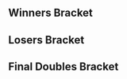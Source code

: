 {{DISPLAYTITLE:Clutch City Clash: ''Melee'' Doubles Bracket}}{{SetGame|melee}}
{{tabs static
|name1=Overview
|link1=Clutch City Clash/1/Melee
|name2=Singles Pools
|link2=Clutch City Clash/1/Melee/Singles Pools
|name3=Singles Bracket
|link3=Clutch City Clash/1/Melee/Singles Bracket
|name4=Doubles Bracket
|link4=Clutch City Clash/1/Melee/Doubles Bracket
|This=4
}}
==Winners Bracket==
{{64DEDoublesWBracketA
|column-width=150
<!-- ROUND 1 -->
|r1m1t1p1=Mew2King |r1m1t1p1flag=us
|r1m1t1p2=SFAT |r1m1t1p2flag=us |r1m1t1score={{win}}
|r1m1t2p1=Bye |r1m1t2p1flag=
|r1m1t2p2=Bye |r1m1t2p2flag= |r1m1t2score=
|r1m1win=1

|r1m2t1p1=Exotonic |r1m2t1p1flag=us
|r1m2t1p2=JesusGoesToProm |r1m2t1p2flag=us |r1m2t1score=0
|r1m2t2p1=Chandy |r1m2t2p1flag=us
|r1m2t2p2=Nihlus |r1m2t2p2flag=us |r1m2t2score=2
|r1m2win=2

|r1m3t1p1=Tuesday |r1m3t1p1flag=us
|r1m3t1p2=SpaceAnimalz.com |r1m3t1p2flag=us |r1m3t1score=2
|r1m3t2p1=Habi |r1m3t2p1flag=us
|r1m3t2p2=Point_ |r1m3t2p2flag=us |r1m3t2score=0
|r1m3win=1

|r1m4t1p1=Armand |r1m4t1p1flag=us
|r1m4t1p2=Cuno |r1m4t1p2flag=us |r1m4t1score=2
|r1m4t2p1=Zytral |r1m4t2p1flag=us
|r1m4t2p2=Brendy |r1m4t2p2flag=us |r1m4t2score=0
|r1m4win=1

|r1m5t1p1=BestfriendJohn |r1m5t1p1flag=us
|r1m5t1p2=Dawn |r1m5t1p2flag=us |r1m5t1score={{win}}
|r1m5t2p1=Bye |r1m5t2p1flag=
|r1m5t2p2=Bye |r1m5t2p2flag= |r1m5t2score=
|r1m5win=1

|r1m6t1p1=LealMobile |r1m6t1p1flag=us
|r1m6t1p2=Stormtrooper |r1m6t1p2flag=us |r1m6t1score=2
|r1m6t2p1=SmashPhantom |r1m6t2p1flag=us
|r1m6t2p2=Heavenlyflow |r1m6t2p2flag=us |r1m6t2score=0
|r1m6win=1

|r1m7t1p1=JF |r1m7t1p1flag=us
|r1m7t1p2=ALP |r1m7t1p2flag=us |r1m7t1score={{win}}
|r1m7t2p1=Bye |r1m7t2p1flag=
|r1m7t2p2=Bye |r1m7t2p2flag= |r1m7t2score=
|r1m7win=1

|r1m8t1p1=Spamus |r1m8t1p1flag=us
|r1m8t1p2=Trademark |r1m8t1p2flag=us |r1m8t1score=DQ
|r1m8t2p1=Bombchu |r1m8t2p1flag=us
|r1m8t2p2=Jaywalker |r1m8t2p2flag=us |r1m8t2score={{win}}
|r1m8win=2

|r1m9t1p1=DJ Nintendo |r1m9t1p1flag=us
|r1m9t1p2=The Moon |r1m9t1p2flag=us |r1m9t1score={{win}}
|r1m9t2p1=Bye |r1m9t2p1flag=
|r1m9t2p2=Bye |r1m9t2p2flag= |r1m9t2score=
|r1m9win=1

|r1m10t1p1=FreeShampoo |r1m10t1p1flag=us
|r1m10t1p2=Ungiven |r1m10t1p2flag=us |r1m10t1score=2
|r1m10t2p1=DaZ |r1m10t2p1flag=us
|r1m10t2p2=N3oN |r1m10t2p2flag=us |r1m10t2score=0
|r1m10win=1

|r1m11t1p1=JediJakeTheMystical |r1m11t1p1flag=
|r1m11t1p2=Jonjon |r1m11t1p2flag=us |r1m11t1score={{win}}
|r1m11t2p1=Bye |r1m11t2p1flag=
|r1m11t2p2=Bye |r1m11t2p2flag= |r1m11t2score=
|r1m11win=1

|r1m12t1p1=Kamikaze |r1m12t1p1flag=us
|r1m12t1p2=pogo |r1m12t1p2flag=us |r1m12t1score=2
|r1m12t2p1=QueueSS |r1m12t2p1flag=us
|r1m12t2p2=Linus |r1m12t2p2flag=us |r1m12t2score=0
|r1m12win=1

|r1m13t1p1=Arc |r1m13t1p1flag=us
|r1m13t1p2=homemadewaffles |r1m13t1p2flag=us |r1m13t1score={{win}}
|r1m13t2p1=Bye |r1m13t2p1flag=
|r1m13t2p2=Bye |r1m13t2p2flag= |r1m13t2score=
|r1m13win=1

|r1m14t1p1=AzureFlame |r1m14t1p1flag=us
|r1m14t1p2=Blizzy Nuggs |r1m14t1p2flag=us |r1m14t1score=2
|r1m14t2p1=OceanMan |r1m14t2p1flag=us
|r1m14t2p2=Kandyman |r1m14t2p2flag=us |r1m14t2score=0
|r1m14win=1

|r1m15t1p1=Snowy |r1m15t1p1flag=us
|r1m15t1p2=GlibbyGlobby |r1m15t1p2flag=us |r1m15t1score={{win}}
|r1m15t2p1=Bye |r1m15t2p1flag=
|r1m15t2p2=Bye |r1m15t2p2flag= |r1m15t2score=
|r1m15win=1

|r1m16t1p1=Salt |r1m16t1p1flag=us
|r1m16t1p2=Xeno |r1m16t1p2flag=us |r1m16t1score=2
|r1m16t2p1=Murrkin |r1m16t2p1flag=us
|r1m16t2p2=Bunz |r1m16t2p2flag=us |r1m16t2score=0
|r1m16win=1

|r1m17t1p1=Ice |r1m17t1p1flag=de
|r1m17t1p2=Westballz |r1m17t1p2flag=us |r1m17t1score={{win}}
|r1m17t2p1=Bye |r1m17t2p1flag=
|r1m17t2p2=Bye |r1m17t2p2flag= |r1m17t2score=
|r1m17win=1

|r1m18t1p1=MarVeL |r1m18t1p1flag=us
|r1m18t1p2=Wolfeye |r1m18t1p2flag=us |r1m18t1score=0
|r1m18t2p1=Spood |r1m18t2p1flag=us
|r1m18t2p2=Cemith |r1m18t2p2flag=us |r1m18t2score=2
|r1m18win=2

|r1m19t1p1=eet |r1m19t1p1flag=us
|r1m19t1p2=TheVelvetMarmot |r1m19t1p2flag=us |r1m19t1score={{win}}
|r1m19t2p1=Adrenaline |r1m19t2p1flag=us
|r1m19t2p2=Hutchcha |r1m19t2p2flag= |r1m19t2score=DQ
|r1m19win=1

|r1m20t1p1=Kohai |r1m20t1p1flag=us
|r1m20t1p2=Blake |r1m20t1p2flag=us |r1m20t1score=2
|r1m20t2p1=sparkswordkirby |r1m20t2p1flag=us
|r1m20t2p2=FJT |r1m20t2p2flag=us |r1m20t2score=0
|r1m20win=1

|r1m21t1p1=MT |r1m21t1p1flag=us
|r1m21t1p2=Tirno |r1m21t1p2flag=us |r1m21t1score={{win}}
|r1m21t2p1=Bye |r1m21t2p1flag=
|r1m21t2p2=Bye |r1m21t2p2flag= |r1m21t2score=
|r1m21win=1

|r1m22t1p1=Briscoe |r1m22t1p1flag=us
|r1m22t1p2=Leezy |r1m22t1p2flag=us |r1m22t1score=0
|r1m22t2p1=Ramrow |r1m22t2p1flag=us
|r1m22t2p2=Mayo |r1m22t2p2flag=us |r1m22t2score=2
|r1m22win=2

|r1m23t1p1=Nerin |r1m23t1p1flag=us
|r1m23t1p2=Dai |r1m23t1p2flag=mx |r1m23t1score={{win}}
|r1m23t2p1=Bye |r1m23t2p1flag=
|r1m23t2p2=Bye |r1m23t2p2flag= |r1m23t2score=
|r1m23win=1

|r1m24t1p1=the lil d that could |r1m24t1p1flag=us
|r1m24t1p2=Brian |r1m24t1p2flag=us |r1m24t1score=2
|r1m24t2p1=Slap |r1m24t2p1flag=us
|r1m24t2p2=The P-Diddler |r1m24t2p2flag=us |r1m24t2score=0
|r1m24win=1

|r1m25t1p1=S2J |r1m25t1p1flag=us
|r1m25t1p2=Lucky |r1m25t1p2flag=us |r1m25t1score={{win}}
|r1m25t2p1=Bye |r1m25t2p1flag=
|r1m25t2p2=Bye |r1m25t2p2flag= |r1m25t2score=
|r1m25win=1

|r1m26t1p1=iStock |r1m26t1p1flag=us
|r1m26t1p2=Atlas |r1m26t1p2flag=us |r1m26t1score=2
|r1m26t2p1=Waltz |r1m26t2p1flag=us
|r1m26t2p2=charlemagne |r1m26t2p2flag=us |r1m26t2score=0
|r1m26win=1

|r1m27t1p1=KiTY |r1m27t1p1flag=us
|r1m27t1p2=Citrus |r1m27t1p2flag=us |r1m27t1score={{win}}
|r1m27t2p1=Bye |r1m27t2p1flag=
|r1m27t2p2=Bye |r1m27t2p2flag= |r1m27t2score=
|r1m27win=1

|r1m28t1p1=Simba |r1m28t1p1flag=us
|r1m28t1p2=Boxer |r1m28t1p2flag=us |r1m28t1score=2
|r1m28t2p1=Dinowulf |r1m28t2p1flag=us
|r1m28t2p2=herbmaster% |r1m28t2p2flag=us |r1m28t2score=0
|r1m28win=1

|r1m29t1p1=Uncle mojo |r1m29t1p1flag=us
|r1m29t1p2=Jake13 |r1m29t1p2flag=us |r1m29t1score={{win}}
|r1m29t2p1=Bye |r1m29t2p1flag=
|r1m29t2p2=Bye |r1m29t2p2flag= |r1m29t2score=
|r1m29win=1

|r1m30t1p1=BourbonJr |r1m30t1p1flag=us
|r1m30t1p2=Gree |r1m30t1p2flag=us |r1m30t1score=0
|r1m30t2p1=Undefined |r1m30t2p1flag=mx
|r1m30t2p2=TieDyeGuy |r1m30t2p2flag= |r1m30t2score=2
|r1m30win=2

|r1m31t1p1=Thoraxe |r1m31t1p1flag=us
|r1m31t1p2=WaterlessFishie |r1m31t1p2flag=us |r1m31t1score={{win}}
|r1m31t2p1=Bye |r1m31t2p1flag=
|r1m31t2p2=Bye |r1m31t2p2flag= |r1m31t2score=
|r1m31win=1

|r1m32t1p1=Lgt |r1m32t1p1flag=us
|r1m32t1p2=Legion |r1m32t1p2flag=us |r1m32t1score={{win}}
|r1m32t2p1=Pip |r1m32t2p1flag=us
|r1m32t2p2=Tyler |r1m32t2p2flag=us |r1m32t2score=DQ
|r1m32win=1

<!-- ROUND 2 -->
|r2m1t1p1=Mew2King |r2m1t1p1flag=us
|r2m1t1p2=SFAT |r2m1t1p2flag=us |r2m1t1score=2
|r2m1t2p1=Chandy |r2m1t2p1flag=us
|r2m1t2p2=Nihlus |r2m1t2p2flag=us |r2m1t2score=0
|r2m1win=1

|r2m2t1p1=Tuesday |r2m2t1p1flag=us
|r2m2t1p2=SpaceAnimalz.com |r2m2t1p2flag=us |r2m2t1score=2
|r2m2t2p1=Armand |r2m2t2p1flag=us
|r2m2t2p2=Cuno |r2m2t2p2flag=us |r2m2t2score=0
|r2m2win=1

|r2m3t1p1=BestfriendJohn |r2m3t1p1flag=us
|r2m3t1p2=Dawn |r2m3t1p2flag=us |r2m3t1score=2
|r2m3t2p1=LealMobile |r2m3t2p1flag=us
|r2m3t2p2=Stormtrooper |r2m3t2p2flag=us |r2m3t2score=0
|r2m3win=1

|r2m4t1p1=JF |r2m4t1p1flag=us
|r2m4t1p2=ALP |r2m4t1p2flag=us |r2m4t1score=2
|r2m4t2p1=Bombchu |r2m4t2p1flag=us
|r2m4t2p2=Jaywalker |r2m4t2p2flag=us |r2m4t2score=0a
|r2m4win=1

|r2m5t1p1=DJ Nintendo |r2m5t1p1flag=us
|r2m5t1p2=The Moon |r2m5t1p2flag=us |r2m5t1score=2
|r2m5t2p1=FreeShampoo |r2m5t2p1flag=us
|r2m5t2p2=Ungiven |r2m5t2p2flag=us |r2m5t2score=0
|r2m5win=1
|r2m5t1p1char1=fox |r2m5t1p1stock1=3 |r2m5t1p2char1=marth |r2m5t1p2stock1=3
|r2m5t2p1char1=peach |r2m5t2p1stock1=0 |r2m5t2p2char1=peach |r2m5t2p2stock1=0 |r2m5win1=1 |r2m5stage1=Dream Land
|r2m5t1p1char2=fox |r2m5t1p1stock2=1 |r2m5t1p2char2=marth |r2m5t1p2stock2=3
|r2m5t2p1char2=peach |r2m5t2p1stock2=0 |r2m5t2p2char2=peach |r2m5t2p2stock2=0 |r2m5win2=1 |r2m5stage2=Battlefield
|r2m5details={{BracketMatchDetails|preview=|lrthread=|interview=|recap=|comment=|live=|vod=https://youtu.be/HVZ7UrjZrww}}

|r2m6t1p1=JediJakeTheMystical |r2m6t1p1flag=
|r2m6t1p2=Jonjon |r2m6t1p2flag=us |r2m6t1score=0
|r2m6t2p1=Kamikaze |r2m6t2p1flag=us
|r2m6t2p2=pogo |r2m6t2p2flag=us |r2m6t2score=2
|r2m6win=2

|r2m7t1p1=Arc |r2m7t1p1flag=us
|r2m7t1p2=homemadewaffles |r2m7t1p2flag=us |r2m7t1score=DQ
|r2m7t2p1=AzureFlame |r2m7t2p1flag=us
|r2m7t2p2=Blizzy Nuggs |r2m7t2p2flag=us |r2m7t2score={{win}}
|r2m7win=2

|r2m8t1p1=Snowy |r2m8t1p1flag=us
|r2m8t1p2=GlibbyGlobby |r2m8t1p2flag=us |r2m8t1score=2
|r2m8t2p1=Salt |r2m8t2p1flag=us
|r2m8t2p2=Xeno |r2m8t2p2flag=us |r2m8t2score=1
|r2m8win=1

|r2m9t1p1=Ice |r2m9t1p1flag=de
|r2m9t1p2=Westballz |r2m9t1p2flag=us |r2m9t1score=DQ
|r2m9t2p1=Spood |r2m9t2p1flag=us
|r2m9t2p2=Cemith |r2m9t2p2flag=us |r2m9t2score={{win}}
|r2m9win=2

|r2m10t1p1=eet |r2m10t1p1flag=us
|r2m10t1p2=TheVelvetMarmot |r2m10t1p2flag=us |r2m10t1score=DQ
|r2m10t2p1=Kohai |r2m10t2p1flag=us
|r2m10t2p2=Blake |r2m10t2p2flag=us |r2m10t2score={{win}}
|r2m10win=2

|r2m11t1p1=MT |r2m11t1p1flag=us
|r2m11t1p2=Tirno |r2m11t1p2flag=us |r2m11t1score=2
|r2m11t2p1=Ramrow |r2m11t2p1flag=us
|r2m11t2p2=Mayo |r2m11t2p2flag=us |r2m11t2score=0
|r2m11win=1

|r2m12t1p1=Nerin |r2m12t1p1flag=us
|r2m12t1p2=Dai |r2m12t1p2flag=mx |r2m12t1score=2
|r2m12t2p1=the lil d that could |r2m12t2p1flag=us
|r2m12t2p2=Brian |r2m12t2p2flag=us |r2m12t2score=0
|r2m12win=1

|r2m13t1p1=S2J |r2m13t1p1flag=us
|r2m13t1p2=Lucky |r2m13t1p2flag=us |r2m13t1score=DQ
|r2m13t2p1=iStock |r2m13t2p1flag=us
|r2m13t2p2=Atlas |r2m13t2p2flag=us |r2m13t2score={{win}}
|r2m13win=2

|r2m14t1p1=KiTY |r2m14t1p1flag=us
|r2m14t1p2=Citrus |r2m14t1p2flag=us |r2m14t1score=0
|r2m14t2p1=Simba |r2m14t2p1flag=us
|r2m14t2p2=Boxer |r2m14t2p2flag=us |r2m14t2score=2
|r2m14win=2

|r2m15t1p1=Uncle mojo |r2m15t1p1flag=us
|r2m15t1p2=Jake13 |r2m15t1p2flag=us |r2m15t1score=2
|r2m15t2p1=Undefined |r2m15t2p1flag=mx
|r2m15t2p2=TieDyeGuy |r2m15t2p2flag= |r2m15t2score=0
|r2m15win=1

|r2m16t1p1=Thoraxe |r2m16t1p1flag=us
|r2m16t1p2=WaterlessFishie |r2m16t1p2flag=us |r2m16t1score=2
|r2m16t2p1=Lgt |r2m16t2p1flag=us
|r2m16t2p2=Legion |r2m16t2p2flag=us |r2m16t2score=1
|r2m16win=1

<!-- ROUND 3 -->
|r3m1t1p1=Mew2King |r3m1t1p1flag=us
|r3m1t1p2=SFAT |r3m1t1p2flag=us |r3m1t1score=2
|r3m1t2p1=Tuesday |r3m1t2p1flag=us
|r3m1t2p2=SpaceAnimalz.com |r3m1t2p2flag=us |r3m1t2score=0
|r3m1win=1

|r3m2t1p1=BestfriendJohn |r3m2t1p1flag=us
|r3m2t1p2=Dawn |r3m2t1p2flag=us |r3m2t1score=2
|r3m2t2p1=JF |r3m2t2p1flag=us
|r3m2t2p2=ALP |r3m2t2p2flag=us |r3m2t2score=1
|r3m2win=1


|r3m3t1p1=DJ Nintendo |r3m3t1p1flag=us
|r3m3t1p2=The Moon |r3m3t1p2flag=us |r3m3t1score=2
|r3m3t2p1=Kamikaze |r3m3t2p1flag=us
|r3m3t2p2=pogo |r3m3t2p2flag=us |r3m3t2score=0
|r3m3win=1
|r3m3t1p1char1=fox |r3m3t1p1stock1=4 |r3m3t1p2char1=marth |r3m3t1p2stock1=3
|r3m3t2p1char1=doc |r3m3t2p1stock1=0 |r3m3t2p2char1=sheik |r3m3t2p2stock1=0 |r3m3win1=1 |r3m3stage1=Battlefield
|r3m3t1p1char2=fox |r3m3t1p1stock2=1 |r3m3t1p2char2=marth |r3m3t1p2stock2=1
|r3m3t2p1char2=doc |r3m3t2p1stock2=0 |r3m3t2p2char2=jigglypuff |r3m3t2p2stock2=0 |r3m3win2=1 |r3m3stage2=Final Destination
|r3m3details={{BracketMatchDetails|preview=|lrthread=|interview=|recap=|comment=|live=|vod=https://www.youtube.com/watch?v=90TmWR49Vfo}}

|r3m4t1p1=AzureFlame |r3m4t1p1flag=us
|r3m4t1p2=Blizzy Nuggs |r3m4t1p2flag=us |r3m4t1score=0
|r3m4t2p1=Snowy |r3m4t2p1flag=us
|r3m4t2p2=GlibbyGlobby |r3m4t2p2flag=us |r3m4t2score=2
|r3m4win=2

|r3m5t1p1=Spood |r3m5t1p1flag=us
|r3m5t1p2=Cemith |r3m5t1p2flag=us |r3m5t1score=0
|r3m5t2p1=Kohai |r3m5t2p1flag=us
|r3m5t2p2=Blake |r3m5t2p2flag=us |r3m5t2score=2
|r3m5win=2

|r3m6t1p1=MT |r3m6t1p1flag=us
|r3m6t1p2=Tirno |r3m6t1p2flag=us |r3m6t1score=2
|r3m6t2p1=Nerin |r3m6t2p1flag=us
|r3m6t2p2=Dai |r3m6t2p2flag=mx |r3m6t2score=0
|r3m6win=1

|r3m7t1p1=iStock |r3m7t1p1flag=us
|r3m7t1p2=Atlas |r3m7t1p2flag=us |r3m7t1score=1
|r3m7t2p1=Simba |r3m7t2p1flag=us
|r3m7t2p2=Boxer |r3m7t2p2flag=us |r3m7t2score=2
|r3m7win=2

|r3m8t1p1=Uncle mojo |r3m8t1p1flag=us
|r3m8t1p2=Jake13 |r3m8t1p2flag=us |r3m8t1score=2
|r3m8t2p1=Thoraxe |r3m8t2p1flag=us
|r3m8t2p2=WaterlessFishie |r3m8t2p2flag=us |r3m8t2score=0
|r3m8win=1

<!-- ROUND 4 -->
|r4m1t1p1=Mew2King |r4m1t1p1flag=us
|r4m1t1p2=SFAT |r4m1t1p2flag=us |r4m1t1score=2
|r4m1t2p1=BestfriendJohn |r4m1t2p1flag=us
|r4m1t2p2=Dawn |r4m1t2p2flag=us |r4m1t2score=0
|r4m1win=1
|r4m1t1p1char1=sheik |r4m1t1p1stock1=3 |r4m1t1p2char1=fox |r4m1t1p2stock1=2
|r4m1t2p1char1=luigi |r4m1t2p1stock1=0 |r4m1t2p2char1=fox |r4m1t2p2stock1=0 |r4m1win1=1 |r4m1stage1=Final Destination
|r4m1t1p1char2=sheik |r4m1t1p1stock2=2 |r4m1t1p2char2=fox |r4m1t1p2stock2=2
|r4m1t2p1char2=luigi |r4m1t2p1stock2=0 |r4m1t2p2char2=fox |r4m1t2p2stock2=0 |r4m1win2=1 |r4m1stage2=Dream Land
|r4m1details={{BracketMatchDetails|preview=|lrthread=|interview=|recap=|comment=|live=|vod=https://youtu.be/hk_DiiyykP8}}

|r4m2t1p1=DJ Nintendo |r4m2t1p1flag=us
|r4m2t1p2=The Moon |r4m2t1p2flag=us |r4m2t1score=2
|r4m2t2p1=Snowy |r4m2t2p1flag=us
|r4m2t2p2=GlibbyGlobby |r4m2t2p2flag=us |r4m2t2score=0
|r4m2win=1
|r4m2t1p1char1=fox |r4m2t1p1stock1=2 |r4m2t1p2char1=marth |r4m2t1p2stock1=2
|r4m2t2p1char1=jigglypuff |r4m2t2p1stock1=0 |r4m2t2p2char1=sheik |r4m2t2p2stock1=0 |r4m2win1=1 |r4m2stage1=Battlefield
|r4m2t1p1char2=fox |r4m2t1p1stock2=3 |r4m2t1p2char2=marth |r4m2t1p2stock2=2
|r4m2t2p1char2=jigglypuff |r4m2t2p1stock2=0 |r4m2t2p2char2=sheik |r4m2t2p2stock2=0 |r4m2win2=1 |r4m2stage2=Battlefield
|r4m2details={{BracketMatchDetails|preview=|lrthread=|interview=|recap=|comment=|live=|vod=https://www.youtube.com/watch?v=DMPn3SOkxEw}}

|r4m3t1p1=Kohai |r4m3t1p1flag=us
|r4m3t1p2=Blake |r4m3t1p2flag=us |r4m3t1score=0
|r4m3t2p1=MT |r4m3t2p1flag=us
|r4m3t2p2=Tirno |r4m3t2p2flag=us |r4m3t2score=2
|r4m3win=2

|r4m4t1p1=Simba |r4m4t1p1flag=us
|r4m4t1p2=Boxer |r4m4t1p2flag=us |r4m4t1score=0
|r4m4t2p1=Uncle mojo |r4m4t2p1flag=us
|r4m4t2p2=Jake13 |r4m4t2p2flag=us |r4m4t2score=2
|r4m4win=2

<!-- ROUND 5 -->
|r5m1t1p1=Mew2King |r5m1t1p1flag=us
|r5m1t1p2=SFAT |r5m1t1p2flag=us |r5m1t1score=3
|r5m1t2p1=DJ Nintendo |r5m1t2p1flag=us
|r5m1t2p2=The Moon |r5m1t2p2flag=us |r5m1t2score=0
|r5m1win=1
|r5m1t1p1char1=sheik |r5m1t1p1stock1=2 |r5m1t1p2char1=fox |r5m1t1p2stock1=1
|r5m1t2p1char1=fox |r5m1t2p1stock1=0 |r5m1t2p2char1=marth |r5m1t2p2stock1=0 |r5m1win1=1 |r5m1stage1=Battlefield
|r5m1t1p1char2=sheik |r5m1t1p1stock2=1 |r5m1t1p2char2=fox |r5m1t1p2stock2=0
|r5m1t2p1char2=fox |r5m1t2p1stock2=0 |r5m1t2p2char2=marth |r5m1t2p2stock2=0 |r5m1win2=1 |r5m1stage2=Pokémon Stadium
|r5m1t1p1char3=sheik |r5m1t1p1stock3=2 |r5m1t1p2char3=fox |r5m1t1p2stock3=1
|r5m1t2p1char3=fox |r5m1t2p1stock3=0 |r5m1t2p2char3=marth |r5m1t2p2stock3=0 |r5m1win3=1 |r5m1stage3=Pokémon Stadium
|r5m1date=
|r5m1finished=
|r5m1details={{BracketMatchDetails|comment=|preview=|lrthread=|vod=https://www.youtube.com/watch?v=XWNsfP0Tel4|interview=|recap=}}

|r5m2t1p1=MT |r5m2t1p1flag=us
|r5m2t1p2=Tirno |r5m2t1p2flag=us |r5m2t1score=0
|r5m2t2p1=Uncle mojo |r5m2t2p1flag=us
|r5m2t2p2=Jake13 |r5m2t2p2flag=us |r5m2t2score=3
|r5m2win=2
|r5m2t1p1char1=fox |r5m2t1p1stock1=0 |r5m2t1p2char1=falco |r5m2t1p2stock1=0
|r5m2t2p1char1=fox |r5m2t2p1stock1=1 |r5m2t2p2char1=falco |r5m2t2p2stock1=0 |r5m2win1=2 |r5m2stage1=Battlefield
|r5m2t1p1char2=marth |r5m2t1p1stock2=0 |r5m2t1p2char2=falco |r5m2t1p2stock2=0
|r5m2t2p1char2=fox |r5m2t2p1stock2=0 |r5m2t2p2char2=falco |r5m2t2p2stock2=1 |r5m2win2=2 |r5m2stage2=Battlefield
|r5m2t1p1char3=marth |r5m2t1p1stock3=0 |r5m2t1p2char3=falco |r5m2t1p2stock3=0
|r5m2t2p1char3=fox |r5m2t2p1stock3=1 |r5m2t2p2char3=falco |r5m2t2p2stock3=1 |r5m2win3=2 |r5m2stage3=Battlefield
|r5m2date=
|r5m2finished=
|r5m2details={{BracketMatchDetails|comment=|preview=|lrthread=|vod=|interview=|recap=}}
}}

==Losers Bracket==
{{64DEDoublesLBracketSmwA
|tourneylink=Clutch City Clash/1/Melee
|tourneyname=Clutch City Clash
|l1placement=49-64
|l2placement=33-48
|l3placement=25-32
|l4placement=17-24
|l5placement=13-16
|l6placement=9-12
|l7placement=7-8
|l8placement=5-6
|column-width=150
<!-- ROUND 1 -->
|l1m1t1p1=Bye |l1m1t1p1flag=
|l1m1t1p2=Bye |l1m1t1p2flag= |l1m1t1score=
|l1m1t2p1=Exotonic |l1m1t2p1flag=us
|l1m1t2p2=JesusGoesToProm |l1m1t2p2flag=us |l1m1t2score={{win}}
|l1m1win=2

|l1m2t1p1=Habi |l1m2t1p1flag=us
|l1m2t1p2=Point_ |l1m2t1p2flag=us |l1m2t1score=2
|l1m2t2p1=Zytral |l1m2t2p1flag=us
|l1m2t2p2=Brendy |l1m2t2p2flag=us |l1m2t2score=0
|l1m2win=1

|l1m3t1p1=Bye |l1m3t1p1flag=
|l1m3t1p2=Bye |l1m3t1p2flag= |l1m3t1score=
|l1m3t2p1=SmashPhantom |l1m3t2p1flag=us
|l1m3t2p2=Heavenlyflow |l1m3t2p2flag=us |l1m3t2score={{win}}
|l1m3win=2

|l1m4t1p1=Bye |l1m4t1p1flag=
|l1m4t1p2=Bye |l1m4t1p2flag= |l1m4t1score=
|l1m4t2p1=Spamus |l1m4t2p1flag=us
|l1m4t2p2=Trademark |l1m4t2p2flag=us |l1m4t2score={{win}}
|l1m4win=2

|l1m5t1p1=Bye |l1m5t1p1flag=
|l1m5t1p2=Bye |l1m5t1p2flag= |l1m5t1score=
|l1m5t2p1=DaZ |l1m5t2p1flag=us
|l1m5t2p2=N3oN |l1m5t2p2flag=us |l1m5t2score={{win}}
|l1m5win=2

|l1m6t1p1=Bye |l1m6t1p1flag=
|l1m6t1p2=Bye |l1m6t1p2flag= |l1m6t1score=
|l1m6t2p1=QueueSS |l1m6t2p1flag=us
|l1m6t2p2=Linus |l1m6t2p2flag=us |l1m6t2score={{win}}
|l1m6win=2

|l1m7t1p1=Bye |l1m7t1p1flag=
|l1m7t1p2=Bye |l1m7t1p2flag= |l1m7t1score=
|l1m7t2p1=OceanMan |l1m7t2p1flag=us
|l1m7t2p2=Kandyman |l1m7t2p2flag=us |l1m7t2score={{win}}
|l1m7win=2

|l1m8t1p1=Bye |l1m8t1p1flag=
|l1m8t1p2=Bye |l1m8t1p2flag= |l1m8t1score=
|l1m8t2p1=Murrkin |l1m8t2p1flag=us
|l1m8t2p2=Bunz |l1m8t2p2flag=us |l1m8t2score={{win}}
|l1m8win=2

|l1m9t1p1=Bye |l1m9t1p1flag=
|l1m9t1p2=Bye |l1m9t1p2flag= |l1m9t1score=
|l1m9t2p1=MarVeL |l1m9t2p1flag=us
|l1m9t2p2=Wolfeye |l1m9t2p2flag=us |l1m9t2score={{win}}
|l1m9win=2

|l1m10t1p1=Adrenaline |l1m10t1p1flag=us
|l1m10t1p2=Hutchcha |l1m10t1p2flag= |l1m10t1score=DQ
|l1m10t2p1=sparkswordkirby |l1m10t2p1flag=us
|l1m10t2p2=FJT |l1m10t2p2flag=us |l1m10t2score={{win}}
|l1m10win=2

|l1m11t1p1=Bye |l1m11t1p1flag=
|l1m11t1p2=Bye |l1m11t1p2flag= |l1m11t1score=
|l1m11t2p1=Briscoe |l1m11t2p1flag=us
|l1m11t2p2=Leezy |l1m11t2p2flag=us |l1m11t2score={{win}}
|l1m11win=2

|l1m12t1p1=Bye |l1m12t1p1flag=
|l1m12t1p2=Bye |l1m12t1p2flag= |l1m12t1score=
|l1m12t2p1=Slap |l1m12t2p1flag=us
|l1m12t2p2=The P-Diddler |l1m12t2p2flag=us |l1m12t2score={{win}}
|l1m12win=2

|l1m13t1p1=Bye |l1m13t1p1flag=
|l1m13t1p2=Bye |l1m13t1p2flag= |l1m13t1score=
|l1m13t2p1=Waltz |l1m13t2p1flag=us
|l1m13t2p2=charlemagne |l1m13t2p2flag=us |l1m13t2score={{win}}
|l1m13win=2

|l1m14t1p1=Bye |l1m14t1p1flag=
|l1m14t1p2=Bye |l1m14t1p2flag= |l1m14t1score=
|l1m14t2p1=Dinowulf |l1m14t2p1flag=us
|l1m14t2p2=herbmaster% |l1m14t2p2flag=us |l1m14t2score={{win}}
|l1m14win=2

|l1m15t1p1=Bye |l1m15t1p1flag=
|l1m15t1p2=Bye |l1m15t1p2flag= |l1m15t1score=
|l1m15t2p1=BourbonJr |l1m15t2p1flag=us
|l1m15t2p2=Gree |l1m15t2p2flag=us |l1m15t2score={{win}}
|l1m15win=2

|l1m16t1p1=Bye |l1m16t1p1flag=
|l1m16t1p2=Bye |l1m16t1p2flag= |l1m16t1score=
|l1m16t2p1=Pip |l1m16t2p1flag=us
|l1m16t2p2=Tyler |l1m16t2p2flag=us |l1m16t2score={{win}}
|l1m16win=2

<!-- ROUND 2 -->
|l2m1t1p1=Lgt |l2m1t1p1flag=us
|l2m1t1p2=Legion |l2m1t1p2flag=us |l2m1t1score=2
|l2m1t2p1=Exotonic |l2m1t2p1flag=us
|l2m1t2p2=JesusGoesToProm |l2m1t2p2flag=us |l2m1t2score=0
|l2m1win=1

|l2m2t1p1=Undefined |l2m2t1p1flag=mx
|l2m2t1p2=TieDyeGuy |l2m2t1p2flag= |l2m2t1score=0
|l2m2t2p1=Habi |l2m2t2p1flag=us
|l2m2t2p2=Point_ |l2m2t2p2flag=us |l2m2t2score=2
|l2m2win=2

|l2m3t1p1=KiTY |l2m3t1p1flag=us
|l2m3t1p2=Citrus |l2m3t1p2flag=us |l2m3t1score=2
|l2m3t2p1=SmashPhantom |l2m3t2p1flag=us
|l2m3t2p2=Heavenlyflow |l2m3t2p2flag=us |l2m3t2score=0
|l2m3win=1

|l2m4t1p1=S2J |l2m4t1p1flag=us
|l2m4t1p2=Lucky |l2m4t1p2flag=us |l2m4t1score=DQ
|l2m4t2p1=Spamus |l2m4t2p1flag=us
|l2m4t2p2=Trademark |l2m4t2p2flag=us |l2m4t2score={{win}}
|l2m4win=2

|l2m5t1p1=the lil d that could |l2m5t1p1flag=us
|l2m5t1p2=Brian |l2m5t1p2flag=us |l2m5t1score=2
|l2m5t2p1=DaZ |l2m5t2p1flag=us
|l2m5t2p2=N3oN |l2m5t2p2flag=us |l2m5t2score=1
|l2m5win=1

|l2m6t1p1=Ramrow |l2m6t1p1flag=us
|l2m6t1p2=Mayo |l2m6t1p2flag=us |l2m6t1score=2
|l2m6t2p1=QueueSS |l2m6t2p1flag=us
|l2m6t2p2=Linus |l2m6t2p2flag=us |l2m6t2score=1
|l2m6win=1

|l2m7t1p1=eet |l2m7t1p1flag=us
|l2m7t1p2=TheVelvetMarmot |l2m7t1p2flag=us |l2m7t1score=DQ
|l2m7t2p1=OceanMan |l2m7t2p1flag=us
|l2m7t2p2=Kandyman |l2m7t2p2flag=us |l2m7t2score={{win}}
|l2m7win=2

|l2m8t1p1=Ice |l2m8t1p1flag=de
|l2m8t1p2=Westballz |l2m8t1p2flag=us |l2m8t1score=DQ
|l2m8t2p1=Murrkin |l2m8t2p1flag=us
|l2m8t2p2=Bunz |l2m8t2p2flag=us |l2m8t2score={{win}}
|l2m8win=2

|l2m9t1p1=Salt |l2m9t1p1flag=us
|l2m9t1p2=Xeno |l2m9t1p2flag=us |l2m9t1score=2
|l2m9t2p1=MarVeL |l2m9t2p1flag=us
|l2m9t2p2=Wolfeye |l2m9t2p2flag=us |l2m9t2score=0
|l2m9win=1

|l2m10t1p1=Arc |l2m10t1p1flag=us
|l2m10t1p2=homemadewaffles |l2m10t1p2flag=us |l2m10t1score=2
|l2m10t2p1=sparkswordkirby |l2m10t2p1flag=us
|l2m10t2p2=FJT |l2m10t2p2flag=us |l2m10t2score=0
|l2m10win=1

|l2m11t1p1=JediJakeTheMystical |l2m11t1p1flag=
|l2m11t1p2=Jonjon |l2m11t1p2flag=us |l2m11t1score=2
|l2m11t2p1=Briscoe |l2m11t2p1flag=us
|l2m11t2p2=Leezy |l2m11t2p2flag=us |l2m11t2score=0
|l2m11win=1

|l2m12t1p1=FreeShampoo |l2m12t1p1flag=us
|l2m12t1p2=Ungiven |l2m12t1p2flag=us |l2m12t1score=2
|l2m12t2p1=Slap |l2m12t2p1flag=us
|l2m12t2p2=The P-Diddler |l2m12t2p2flag=us |l2m12t2score=0
|l2m12win=1

|l2m13t1p1=Bombchu |l2m13t1p1flag=us
|l2m13t1p2=Jaywalker |l2m13t1p2flag=us |l2m13t1score=2
|l2m13t2p1=Waltz |l2m13t2p1flag=us
|l2m13t2p2=charlemagne |l2m13t2p2flag=us |l2m13t2score=0
|l2m13win=1

|l2m14t1p1=LealMobile |l2m14t1p1flag=us
|l2m14t1p2=Stormtrooper |l2m14t1p2flag=us |l2m14t1score=2
|l2m14t2p1=Dinowulf |l2m14t2p1flag=us
|l2m14t2p2=herbmaster% |l2m14t2p2flag=us |l2m14t2score=1
|l2m14win=1

|l2m15t1p1=Armand |l2m15t1p1flag=us
|l2m15t1p2=Cuno |l2m15t1p2flag=us |l2m15t1score=2
|l2m15t2p1=BourbonJr |l2m15t2p1flag=us
|l2m15t2p2=Gree |l2m15t2p2flag=us |l2m15t2score=0
|l2m15win=1

|l2m16t1p1=Chandy |l2m16t1p1flag=us
|l2m16t1p2=Nihlus |l2m16t1p2flag=us |l2m16t1score={{win}}
|l2m16t2p1=Pip |l2m16t2p1flag=us
|l2m16t2p2=Tyler |l2m16t2p2flag=us |l2m16t2score=DQ
|l2m16win=1

<!-- ROUND 3 -->
|l3m1t1p1=Lgt |l3m1t1p1flag=us
|l3m1t1p2=Legion |l3m1t1p2flag=us |l3m1t1score=2
|l3m1t2p1=Habi |l3m1t2p1flag=us
|l3m1t2p2=Point_ |l3m1t2p2flag=us |l3m1t2score=0
|l3m1win=1

|l3m2t1p1=KiTY |l3m2t1p1flag=us
|l3m2t1p2=Citrus |l3m2t1p2flag=us |l3m2t1score={{win}}
|l3m2t2p1=Spamus |l3m2t2p1flag=us
|l3m2t2p2=Trademark |l3m2t2p2flag=us |l3m2t2score=DQ
|l3m2win=1

|l3m3t1p1=the lil d that could |l3m3t1p1flag=us
|l3m3t1p2=Brian |l3m3t1p2flag=us |l3m3t1score=2
|l3m3t2p1=Ramrow |l3m3t2p1flag=us
|l3m3t2p2=Mayo |l3m3t2p2flag=us |l3m3t2score=0
|l3m3win=1

|l3m4t1p1=OceanMan |l3m4t1p1flag=us
|l3m4t1p2=Kandyman |l3m4t1p2flag=us |l3m4t1score=2
|l3m4t2p1=Murrkin |l3m4t2p1flag=us
|l3m4t2p2=Bunz |l3m4t2p2flag=us |l3m4t2score=0
|l3m4win=1

|l3m5t1p1=Salt |l3m5t1p1flag=us
|l3m5t1p2=Xeno |l3m5t1p2flag=us |l3m5t1score=0
|l3m5t2p1=Arc |l3m5t2p1flag=us
|l3m5t2p2=homemadewaffles |l3m5t2p2flag=us |l3m5t2score=2
|l3m5win=2

|l3m6t1p1=JediJakeTheMystical |l3m6t1p1flag=
|l3m6t1p2=Jonjon |l3m6t1p2flag=us |l3m6t1score=2
|l3m6t2p1=FreeShampoo |l3m6t2p1flag=us
|l3m6t2p2=Ungiven |l3m6t2p2flag=us |l3m6t2score=0
|l3m6win=1

|l3m7t1p1=Bombchu |l3m7t1p1flag=us
|l3m7t1p2=Jaywalker |l3m7t1p2flag=us |l3m7t1score=2
|l3m7t2p1=LealMobile |l3m7t2p1flag=us
|l3m7t2p2=Stormtrooper |l3m7t2p2flag=us |l3m7t2score=1
|l3m7win=1

|l3m8t1p1=Armand |l3m8t1p1flag=us
|l3m8t1p2=Cuno |l3m8t1p2flag=us |l3m8t1score=2
|l3m8t2p1=Chandy |l3m8t2p1flag=us
|l3m8t2p2=Nihlus |l3m8t2p2flag=us |l3m8t2score=0
|l3m8win=1

<!-- ROUND 4 -->
|l4m1t1p1=AzureFlame |l4m1t1p1flag=us
|l4m1t1p2=Blizzy Nuggs |l4m1t1p2flag=us |l4m1t1score=0
|l4m1t2p1=Lgt |l4m1t2p1flag=us
|l4m1t2p2=Legion |l4m1t2p2flag=us |l4m1t2score=2
|l4m1win=2

|l4m2t1p1=Kamikaze |l4m2t1p1flag=us
|l4m2t1p2=pogo |l4m2t1p2flag=us |l4m2t1score=2
|l4m2t2p1=KiTY |l4m2t2p1flag=us
|l4m2t2p2=Citrus |l4m2t2p2flag=us |l4m2t2score=0
|l4m2win=1

|l4m3t1p1=JF |l4m3t1p1flag=us
|l4m3t1p2=ALP |l4m3t1p2flag=us |l4m3t1score=2
|l4m3t2p1=the lil d that could |l4m3t2p1flag=us
|l4m3t2p2=Brian |l4m3t2p2flag=us |l4m3t2score=0
|l4m3win=1

|l4m4t1p1=Tuesday |l4m4t1p1flag=us
|l4m4t1p2=SpaceAnimalz.com |l4m4t1p2flag=us |l4m4t1score=2
|l4m4t2p1=OceanMan |l4m4t2p1flag=us
|l4m4t2p2=Kandyman |l4m4t2p2flag=us |l4m4t2score=0
|l4m4win=1

|l4m5t1p1=Thoraxe |l4m5t1p1flag=us
|l4m5t1p2=WaterlessFishie |l4m5t1p2flag=us |l4m5t1score=0
|l4m5t2p1=Arc |l4m5t2p1flag=us
|l4m5t2p2=homemadewaffles |l4m5t2p2flag=us |l4m5t2score=2
|l4m5win=2

|l4m6t1p1=iStock |l4m6t1p1flag=us
|l4m6t1p2=Atlas |l4m6t1p2flag=us |l4m6t1score=0
|l4m6t2p1=JediJakeTheMystical |l4m6t2p1flag=
|l4m6t2p2=Jonjon |l4m6t2p2flag=us |l4m6t2score=2
|l4m6win=2

|l4m7t1p1=Nerin |l4m7t1p1flag=us
|l4m7t1p2=Dai |l4m7t1p2flag=mx |l4m7t1score=2
|l4m7t2p1=Bombchu |l4m7t2p1flag=us
|l4m7t2p2=Jaywalker |l4m7t2p2flag=us |l4m7t2score=0
|l4m7win=1

|l4m8t1p1=Spood |l4m8t1p1flag=us
|l4m8t1p2=Cemith |l4m8t1p2flag=us |l4m8t1score=0
|l4m8t2p1=Armand |l4m8t2p1flag=us
|l4m8t2p2=Cuno |l4m8t2p2flag=us |l4m8t2score=2
|l4m8win=2

<!-- ROUND 5 -->
|l5m1t1p1=Lgt |l5m1t1p1flag=us
|l5m1t1p2=Legion |l5m1t1p2flag=us |l5m1t1score=2
|l5m1t2p1=Kamikaze |l5m1t2p1flag=us
|l5m1t2p2=pogo |l5m1t2p2flag=us |l5m1t2score=0
|l5m1win=1

|l5m2t1p1=JF |l5m2t1p1flag=us
|l5m2t1p2=ALP |l5m2t1p2flag=us |l5m2t1score=2
|l5m2t2p1=Tuesday |l5m2t2p1flag=us
|l5m2t2p2=SpaceAnimalz.com |l5m2t2p2flag=us |l5m2t2score=1
|l5m2win=1

|l5m3t1p1=Arc |l5m3t1p1flag=us
|l5m3t1p2=homemadewaffles |l5m3t1p2flag=us |l5m3t1score=2
|l5m3t2p1=JediJakeTheMystical |l5m3t2p1flag=
|l5m3t2p2=Jonjon |l5m3t2p2flag=us |l5m3t2score=0
|l5m3win=1

|l5m4t1p1=Nerin |l5m4t1p1flag=us
|l5m4t1p2=Dai |l5m4t1p2flag=mx |l5m4t1score=2
|l5m4t2p1=Armand |l5m4t2p1flag=us
|l5m4t2p2=Cuno |l5m4t2p2flag=us |l5m4t2score=0
|l5m4win=1

<!-- ROUND 6 -->
|l6m1t1p1=Kohai |l6m1t1p1flag=us
|l6m1t1p2=Blake |l6m1t1p2flag=us |l6m1t1score=2
|l6m1t2p1=Lgt |l6m1t2p1flag=us
|l6m1t2p2=Legion |l6m1t2p2flag=us |l6m1t2score=1
|l6m1win=1

|l6m2t1p1=Simba |l6m2t1p1flag=us
|l6m2t1p2=Boxer |l6m2t1p2flag=us |l6m2t1score=0
|l6m2t2p1=JF |l6m2t2p1flag=us
|l6m2t2p2=ALP |l6m2t2p2flag=us |l6m2t2score=2
|l6m2win=2
|l6m2t1p1char1=peach |l6m2t1p1stock1=0 |l6m2t1p2char1=samus |l6m2t1p2stock1=0
|l6m2t2p1char1=sheik |l6m2t2p1stock1=2 |l6m2t2p2char1=fox |l6m2t2p2stock1=2 |l6m2win1=2 |l6m2stage1=Yoshi's Story
|l6m2t1p1char2=peach |l6m2t1p1stock2=0 |l6m2t1p2char2=samus |l6m2t1p2stock2=0
|l6m2t2p1char2=sheik |l6m2t2p1stock2=2 |l6m2t2p2char2=fox |l6m2t2p2stock2=1 |l6m2win2=2 |l6m2stage2=Final Destination
|l6m2details={{BracketMatchDetails|preview=|lrthread=|interview=|recap=|comment=|live=|vod=https://youtu.be/t1BFS5gJ8Is}}

|l6m3t1p1=BestfriendJohn |l6m3t1p1flag=us
|l6m3t1p2=Dawn |l6m3t1p2flag=us |l6m3t1score=2
|l6m3t2p1=Arc |l6m3t2p1flag=us
|l6m3t2p2=homemadewaffles |l6m3t2p2flag=us |l6m3t2score=0
|l6m3win=1

|l6m4t1p1=Snowy |l6m4t1p1flag=us
|l6m4t1p2=GlibbyGlobby |l6m4t1p2flag=us |l6m4t1score=1
|l6m4t2p1=Nerin |l6m4t2p1flag=us
|l6m4t2p2=Dai |l6m4t2p2flag=mx |l6m4t2score=2
|l6m4win=2

<!-- ROUND 7 -->
|l7m1t1p1=Kohai |l7m1t1p1flag=us
|l7m1t1p2=Blake |l7m1t1p2flag=us |l7m1t1score=0
|l7m1t2p1=JF |l7m1t2p1flag=us
|l7m1t2p2=ALP |l7m1t2p2flag=us |l7m1t2score=3
|l7m1win=2

|l7m2t1p1=BestfriendJohn |l7m2t1p1flag=us
|l7m2t1p2=Dawn |l7m2t1p2flag=us |l7m2t1score=3
|l7m2t2p1=Nerin |l7m2t2p1flag=us
|l7m2t2p2=Dai |l7m2t2p2flag=mx |l7m2t2score=2
|l7m2win=1

<!-- ROUND 8 -->
|l8m1t1p1=DJ Nintendo |l8m1t1p1flag=us
|l8m1t1p2=The Moon |l8m1t1p2flag=us |l8m1t1score=3
|l8m1t2p1=JF |l8m1t2p1flag=us
|l8m1t2p2=ALP |l8m1t2p2flag=us |l8m1t2score=0
|l8m1win=1
|l8m1t1p1char1=fox |l8m1t1p1stock1=1 |l8m1t1p2char1=marth |l8m1t1p2stock1=2
|l8m1t2p1char1=sheik |l8m1t2p1stock1=0 |l8m1t2p2char1=fox |l8m1t2p2stock1=0 |l8m1win1=1 |l8m1stage1=Pokémon Stadium
|l8m1t1p1char2=fox |l8m1t1p1stock2=2 |l8m1t1p2char2=marth |l8m1t1p2stock2=2
|l8m1t2p1char2=sheik |l8m1t2p1stock2=0 |l8m1t2p2char2=fox |l8m1t2p2stock2=0 |l8m1win2=1 |l8m1stage2=Dream Land
|l8m1t1p1char3=fox |l8m1t1p1stock3=1 |l8m1t1p2char3=marth |l8m1t1p2stock3=2
|l8m1t2p1char3=sheik |l8m1t2p1stock3=0 |l8m1t2p2char3=fox |l8m1t2p2stock3=0 |l8m1win3=1 |l8m1stage3=Yoshi's Story
|l8m1date=
|l8m1finished=
|l8m1details={{BracketMatchDetails|comment=|preview=|lrthread=|vod=https://www.youtube.com/watch?v=CuXN1MW9jfA|interview=|recap=}}

|l8m2t1p1=MT |l8m2t1p1flag=us
|l8m2t1p2=Tirno |l8m2t1p2flag=us |l8m2t1score=3
|l8m2t2p1=BestfriendJohn |l8m2t2p1flag=us
|l8m2t2p2=Dawn |l8m2t2p2flag=us |l8m2t2score=2
|l8m2win=1
|l8m2t1p1char1=marth |l8m2t1p1stock1=0 |l8m2t1p2char1=falco |l8m2t1p2stock1=0
|l8m2t2p1char1=luigi |l8m2t2p1stock1=1 |l8m2t2p2char1=fox |l8m2t2p2stock1=1 |l8m2win1=2 |l8m2stage1=Pokémon Stadium
|l8m2t1p1char2=marth |l8m2t1p1stock2=0 |l8m2t1p2char2=falco |l8m2t1p2stock2=0
|l8m2t2p1char2=luigi |l8m2t2p1stock2=1 |l8m2t2p2char2=fox |l8m2t2p2stock2=1 |l8m2win2=2 |l8m2stage2=Battlefield
|l8m2t1p1char3=marth |l8m2t1p1stock3=2 |l8m2t1p2char3=falco |l8m2t1p2stock3=1
|l8m2t2p1char3=luigi |l8m2t2p1stock3=0 |l8m2t2p2char3=fox |l8m2t2p2stock3=0 |l8m2win3=1 |l8m2stage3=Final Destination
|l8m2t1p1char4=marth |l8m2t1p1stock4=2 |l8m2t1p2char4=falco |l8m2t1p2stock4=1
|l8m2t2p1char4=luigi |l8m2t2p1stock4=0 |l8m2t2p2char4=fox |l8m2t2p2stock4=0 |l8m2win4=1 |l8m2stage4=Dream Land
|l8m2t1p1char5=marth |l8m2t1p1stock5=0 |l8m2t1p2char5=falco |l8m2t1p2stock5=1
|l8m2t2p1char5=luigi |l8m2t2p1stock5=0 |l8m2t2p2char5=fox |l8m2t2p2stock5=0 |l8m2win5=1 |l8m2stage5=Yoshi's Story
|l8m2date=
|l8m2finished=
|l8m2details={{BracketMatchDetails|comment=|preview=|lrthread=|vod=https://www.youtube.com/watch?v=-qrqVTShpOw|interview=|recap=}}
}}
<onlyinclude>
==Final Doubles Bracket==
{{DEFinalDoublesSmwBracket
|tourneylink=Clutch City Clash/1/Melee
|tourneyname=Clutch City Clash
|l1placement=4
|r2placement=3
|r3loserplacement=2
|r3winnerplacement=1
<!-- FROM WINNERS -->
|r1m1t1p1=Mew2King |r1m1t1p1flag=us
|r1m1t1p2=SFAT |r1m1t1p2flag=us |r1m1t1score=3
|r1m1t2p1=Uncle mojo |r1m1t2p1flag=us
|r1m1t2p2=Jake13 |r1m1t2p2flag=us |r1m1t2score=0
|r1m1win=1
|r1m1t1p1char1=sheik |r1m1t1p1stock1=3 |r1m1t1p2char1=fox |r1m1t1p2stock1=1
|r1m1t2p1char1=fox |r1m1t2p1stock1=0 |r1m1t2p2char1=falco |r1m1t2p2stock1=0 |r1m1win1=1 |r1m1stage1=Final Destination
|r1m1t1p1char2=marth |r1m1t1p1stock2=3 |r1m1t1p2char2=fox |r1m1t1p2stock2=1
|r1m1t2p1char2=fox |r1m1t2p1stock2=0 |r1m1t2p2char2=falco |r1m1t2p2stock2=0 |r1m1win2=1 |r1m1stage2=Pokémon Stadium
|r1m1t1p1char3=marth |r1m1t1p1stock3=2 |r1m1t1p2char3=fox |r1m1t1p2stock3=2
|r1m1t2p1char3=fox |r1m1t2p1stock3=0 |r1m1t2p2char3=falco |r1m1t2p2stock3=0 |r1m1win3=1 |r1m1stage3=Pokémon Stadium
|r1m1date=
|r1m1finished=
|r1m1details={{BracketMatchDetails|comment=|preview=|lrthread=|vod=https://www.youtube.com/watch?v=tvkO6teXy1Q|interview=|recap=}}

<!-- FROM LOSERS -->
|l1m1t1p1=DJ Nintendo |l1m1t1p1flag=us
|l1m1t1p2=The Moon |l1m1t1p2flag=us |l1m1t1score=3
|l1m1t2p1=MT |l1m1t2p1flag=us
|l1m1t2p2=Tirno |l1m1t2p2flag=us |l1m1t2score=0
|l1m1win=1
|l1m1t1p1char1=fox |l1m1t1p1stock1=1 |l1m1t1p2char1=marth |l1m1t1p2stock1=1
|l1m1t2p1char1=marth |l1m1t2p1stock1=0 |l1m1t2p2char1=falco |l1m1t2p2stock1=0 |l1m1win1=1 |l1m1stage1=Pokémon Stadium
|l1m1t1p1char2=fox |l1m1t1p1stock2=2 |l1m1t1p2char2=marth |l1m1t1p2stock2=2
|l1m1t2p1char2=marth |l1m1t2p1stock2=0 |l1m1t2p2char2=falco |l1m1t2p2stock2=0 |l1m1win2=1 |l1m1stage2=Final Destination
|l1m1t1p1char3=fox |l1m1t1p1stock3=1 |l1m1t1p2char3=marth |l1m1t1p2stock3=1
|l1m1t2p1char3=fox |l1m1t2p1stock3=0 |l1m1t2p2char3=falco |l1m1t2p2stock3=0 |l1m1win3=1 |l1m1stage3=Pokémon Stadium
|l1m1date=
|l1m1finished=
|l1m1details={{BracketMatchDetails|comment=|preview=|lrthread=|vod=https://www.youtube.com/watch?v=9YJCunanVns|interview=|recap=}}

<!-- LOSERS FINALS -->
|r2m1t1p1=Uncle mojo |r2m1t1p1flag=us
|r2m1t1p2=Jake13 |r2m1t1p2flag=us |r2m1t1score=0
|r2m1t2p1=DJ Nintendo |r2m1t2p1flag=us
|r2m1t2p2=The Moon |r2m1t2p2flag=us |r2m1t2score=3
|r2m1win=2
|r2m1t1p1char1=fox |r2m1t1p1stock1=0 |r2m1t1p2char1=falco |r2m1t1p2stock1=0
|r2m1t2p1char1=fox |r2m1t2p1stock1=2 |r2m1t2p2char1=marth |r2m1t2p2stock1=1 |r2m1win1=2 |r2m1stage1=Pokémon Stadium
|r2m1t1p1char2=fox |r2m1t1p1stock2=0 |r2m1t1p2char2=fox |r2m1t1p2stock2=0
|r2m1t2p1char2=fox |r2m1t2p1stock2=2 |r2m1t2p2char2=marth |r2m1t2p2stock2=1 |r2m1win2=2 |r2m1stage2=Dream Land
|r2m1t1p1char3=fox |r2m1t1p1stock3=0 |r2m1t1p2char3=fox |r2m1t1p2stock3=0
|r2m1t2p1char3=fox |r2m1t2p1stock3=2 |r2m1t2p2char3=marth |r2m1t2p2stock3=2 |r2m1win3=2 |r2m1stage3=Yoshi's Story
|r2m1date=
|r2m1finished=
|r2m1details={{BracketMatchDetails|comment=|preview=|lrthread=|vod=https://www.youtube.com/watch?v=djlNvd-YzUQ|interview=|recap=}}

<!-- GRAND FINALS -->
|r3m1t1p1=Mew2King |r3m1t1p1flag=us
|r3m1t1p2=SFAT |r3m1t1p2flag=us |r3m1t1score=3
|r3m1t2p1=DJ Nintendo |r3m1t2p1flag=us
|r3m1t2p2=The Moon |r3m1t2p2flag=us |r3m1t2score=0
|r3m1win=1
|r3m1t1p1char1=sheik |r3m1t1p1stock1=2 |r3m1t1p2char1=fox |r3m1t1p2stock1=1
|r3m1t2p1char1=fox |r3m1t2p1stock1=0 |r3m1t2p2char1=marth |r3m1t2p2stock1=0 |r3m1win1=1 |r3m1stage1=Battlefield
|r3m1t1p1char2=sheik |r3m1t1p1stock2=1 |r3m1t1p2char2=fox |r3m1t1p2stock2=1
|r3m1t2p1char2=fox |r3m1t2p1stock2=0 |r3m1t2p2char2=marth |r3m1t2p2stock2=0 |r3m1win2=1 |r3m1stage2=Final Destination
|r3m1t1p1char3=pichu |r3m1t1p1stock3=1 |r3m1t1p2char3=fox |r3m1t1p2stock3=3
|r3m1t2p1char3=bowser |r3m1t2p1stock3=0 |r3m1t2p2char3=marth |r3m1t2p2stock3=0 |r3m1win3=1 |r3m1stage3=Yoshi's Story
|r3m1date=
|r3m1finished=
|r3m1details={{BracketMatchDetails|comment=|preview=|lrthread=|vod=https://www.youtube.com/watch?v=Cs1yDA533j4|interview=|recap=}}
}}
</onlyinclude>
